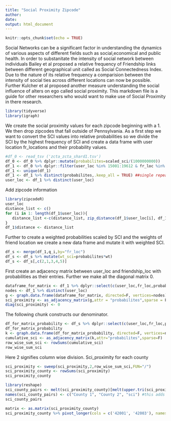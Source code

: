 ```yaml
---
title: "Social Proximity Zipcode"
author: 
date: 
output: html_document
---
```


```r
knitr::opts_chunk$set(echo = TRUE)
```


Social Networks can be a significant factor in understanding the dynamics of various aspects of different fields such as social,economical and public health. In order to substanitate the intensity of social network between individuals Bailey et al proposed a relative frequency of Friendship links between different geographical unit called as Social Connectedness Index. Due to the nature of its relative frequency a comparision between the intensity of social ties across different locations can now be possible. Further Kulcher et al proposed another measure understanding the social influence of alters on ego called social proximity. This markdown file is a guide for other researchers who would want to make use of Social Proximity in there research.

```r
library(tidyverse)
library(igraph)
```

We create the social proximity values for each zipcode beginning with a 1. We then drop zipcodes that fall outside of Pennsylvania. As a first step we want to convert the SCI values into relative probabilities so we divide the SCI by the highest frequency of SCI and create a data frame with user location fr_locations and their probability values.

```r
#df_0 <- read_tsv ('zcta_zcta_shard1.tsv')
df_0 <- df_0 %>% dplyr::mutate(probabilites=scaled_sci/(1000000000)) 
df_1 <- df_0 %>% dplyr::filter(user_loc %in% 15001:19612 & fr_loc %in% 15001:19612)
df_1 <- unique(df_1)
df_1 <- df_1 %>% distinct(probabilites,.keep_all = TRUE) ##single repeated pairwise comparisons for sci
user_loc <- df_1 %>% distinct(user_loc)
```

Add zipcode information
```r
library(zipcodeR)
user_loc
distance_list <- c()
for (i in 1: length(df_1$user_loc)){
   distance_list <-c(distance_list, zip_distance(df_1$user_loc[i], df_1$fr_loc[i]))
}
df_1$distance <- distance_list
```

Further to create a weighted probabilities scaled by SCI and the weights of friend location we create a new data frame and mutate it with weighted SCI. 
```r
df_s <- merge(df_1,q_i,by="fr_loc")
df_s <- df_s %>% mutate(wt_sci=probabilites*wt)
df_s <- df_s[,c(2,1,3,4,5)]
```

First create an adjacency matrix between user_loc and friendship_loc with probabilities as their entries. Further we make all the diagonal matrix 0. 

```r
dataframe_for_matrix <- df_1 %>% dplyr::select(c(user_loc,fr_loc,probabilites))
nodes <- df_1 %>% distinct(user_loc)
g <- graph.data.frame(dataframe_for_matrix, directed=F, vertices=nodes)
sci_proximity <- as_adjacency_matrix(g,attr = "probabilites",sparse = F)
diag(sci_proximity) <- 0
```

The following chunk constructs our denominator.
```R
df_for_matrix_probability <- df_s %>% dplyr::select(c(user_loc,fr_loc,probabilites))
df_for_matrix_probability
k <- graph.data.frame(df_for_matrix_probability, directed=F, vertices=nodes)
cumulative_sci <- as_adjacency_matrix(k,attr="probabilites",sparse=F)
row_wise_sum_sci <- rowSums(cumulative_sci)
row_wise_sum_sci
```

Here 2 signifies column wise division. Sci_proximity for each county
```r
sci_proximity <- sweep(sci_proximity,2,row_wise_sum_sci,FUN="/")
sci_proximity_county <- rowSums(sci_proximity)
sci_proximity_county
```

```r
library(reshape)
sci_county_pairs <- melt(sci_proximity_county)[melt(upper.tri(sci_proximity_county))$value,]#this transposes the upper triangle of your table into three columns: a column from the header row, the first column containing the species names and then the third contains the distances
names(sci_county_pairs) <- c("County 1", "County 2", "sci") #this adds header row 
sci_county_pairs
```

```r
matrix <- as.matrix(sci_proximity_county)
sci_proximity_county %>% pivot_longer(cols = c('42001', '42003'), names_to = "Code", values_to = 'SCI')
```

